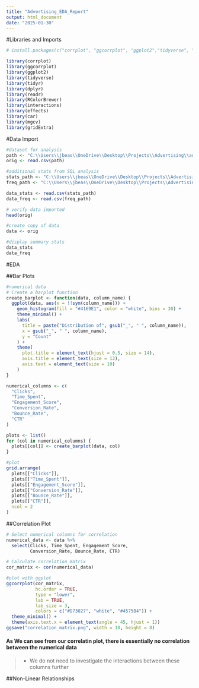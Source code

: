 ---
title: "Advertising_EDA_Report"
output: html_document
date: "2025-01-30"
---

#Libraries and Imports
```{r}
# install.packages(c("corrplot", "ggcorrplot", "ggplot2","tidyverse", "tidyr", "dplyr", "readr", "RColorBrewer","interactions","effects","car","mgcv","gridExtra"))

library(corrplot)
library(ggcorrplot)
library(ggplot2)
library(tidyverse)
library(tidyr)
library(dplyr)
library(readr)
library(RColorBrewer)
library(interactions)
library(effects)
library(car)
library(mgcv)
library(gridExtra)
```

#Data Import
```{r}
#dataset for analysis
path <- "C:\\Users\\jbeas\\OneDrive\\Desktop\\Projects\\Advertising\\ad_staging.csv"
orig <- read.csv(path)

#additional stats from SQL analysis
stats_path <- "C:\\Users\\jbeas\\OneDrive\\Desktop\\Projects\\Advertising\\summary_stats.csv"
freq_path <- "C:\\Users\\jbeas\\OneDrive\\Desktop\\Projects\\Advertising\\freq_dist.csv"

data_stats <- read.csv(stats_path)
data_freq <- read.csv(freq_path)

# verify data imported
head(orig)

#create copy of data
data <- orig

#display summary stats
data_stats
data_freq
```
#EDA

##Bar Plots
```{r}

#numerical data
# Create a barplot function
create_barplot <- function(data, column_name) {
  ggplot(data, aes(x = !!sym(column_name))) +
    geom_histogram(fill = "#4169E1", color = "white", bins = 30) +
    theme_minimal() +
    labs(
      title = paste("Distribution of", gsub("_", " ", column_name)),
      x = gsub("_", " ", column_name),
      y = "Count"
    ) +
    theme(
      plot.title = element_text(hjust = 0.5, size = 14),
      axis.title = element_text(size = 12),
      axis.text = element_text(size = 10)
    )
}

numerical_columns <- c(
  "Clicks", 
  "Time_Spent", 
  "Engagement_Score",
  "Conversion_Rate",
  "Bounce_Rate",
  "CTR"
)

plots <- list()
for (col in numerical_columns) {
  plots[[col]] <- create_barplot(data, col)
}

#plot
grid.arrange(
  plots[["Clicks"]],
  plots[["Time_Spent"]],
  plots[["Engagement_Score"]],
  plots[["Conversion_Rate"]],
  plots[["Bounce_Rate"]],
  plots[["CTR"]],
  ncol = 2
)

```



##Correlation Plot
```{r}

# Select numerical columns for correlation
numerical_data <- data %>%
  select(Clicks, Time_Spent, Engagement_Score, 
         Conversion_Rate, Bounce_Rate, CTR)

# Calculate correlation matrix
cor_matrix <- cor(numerical_data)

#plot with ggplot
ggcorrplot(cor_matrix,
           hc.order = TRUE,
           type = "lower",
           lab = TRUE,
           lab_size = 3,
           colors = c("#D73027", "white", "#4575B4")) +
  theme_minimal() +
  theme(axis.text.x = element_text(angle = 45, hjust = 1))
ggsave("correlation_matrix.png", width = 10, height = 8)

```

#### As We can see from our correlatin plot, there is essentially no correlation between the numerical data

> * We do not need to investigate the interactions between these columns further

##Non-Linear Relationships